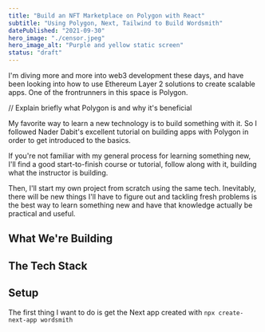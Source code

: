 ```yaml
---
title: "Build an NFT Marketplace on Polygon with React"
subtitle: "Using Polygon, Next, Tailwind to Build Wordsmith"
datePublished: "2021-09-30"
hero_image: "./censor.jpeg"
hero_image_alt: "Purple and yellow static screen"
status: "draft"
---
```


I'm diving more and more into web3 development these days, and have been looking into how to use Ethereum Layer 2 solutions to create scalable apps. One of the frontrunners in this space is Polygon.

// Explain briefly what Polygon is and why it's beneficial

My favorite way to learn a new technology is to build something with it. So I followed Nader Dabit's excellent tutorial on building apps with Polygon in order to get introduced to the basics.

If you're not familiar with my general process for learning something new, I'll find a good start-to-finish course or tutorial, follow along with it, building what the instructor is building.

Then, I'll start my own project from scratch using the same tech. Inevitably, there will be new things I'll have to figure out and tackling fresh problems is the best way to learn something new and have that knowledge actually be practical and useful.

## What We're Building

## The Tech Stack

## Setup

The first thing I want to do is get the Next app created with `npx create-next-app wordsmith`
